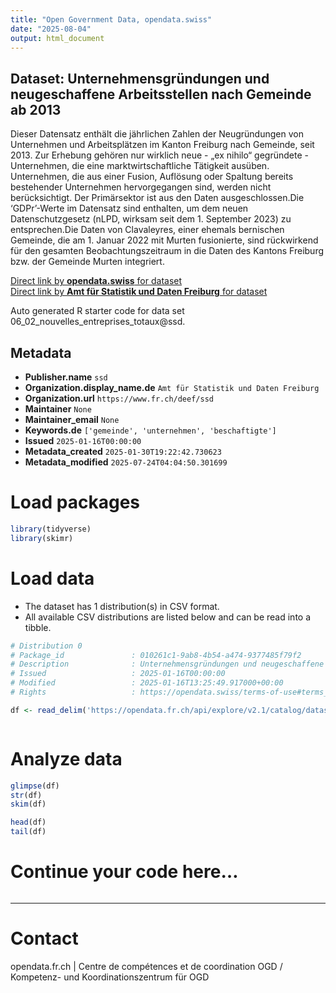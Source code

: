 ```yaml
---
title: "Open Government Data, opendata.swiss"
date: "2025-08-04"
output: html_document
---
```


## Dataset: Unternehmensgründungen und neugeschaffene Arbeitsstellen nach Gemeinde ab 2013

Dieser Datensatz enthält die jährlichen Zahlen der Neugründungen von Unternehmen und Arbeitsplätzen im Kanton Freiburg nach Gemeinde, seit 2013. Zur Erhebung gehören nur wirklich neue - „ex nihilo“ gegründete - Unternehmen, die eine marktwirtschaftliche Tätigkeit ausüben. Unternehmen, die aus einer Fusion, Auflösung oder Spaltung bereits bestehender Unternehmen hervorgegangen sind, werden nicht berücksichtigt. Der Primärsektor ist aus den Daten ausgeschlossen.Die 'GDPr'-Werte im Datensatz sind enthalten, um dem neuen Datenschutzgesetz (nLPD, wirksam seit dem 1. September 2023) zu entsprechen.Die Daten von Clavaleyres, einer ehemals bernischen Gemeinde, die am 1. Januar 2022 mit Murten fusionierte, sind rückwirkend für den gesamten Beobachtungszeitraum in die Daten des Kantons Freiburg bzw. der Gemeinde Murten integriert.

[Direct link by **opendata.swiss** for dataset](https://opendata.swiss/de/dataset/unternehmensgrundungen-und-neugeschaffene-arbeitsstellen-nach-gemeinde-ab-2013)<br>
[Direct link by **Amt für Statistik und Daten Freiburg** for dataset](https://opendata.fr.ch/explore/dataset/06_02_nouvelles_entreprises_totaux/)

Auto generated R starter code for data set 06_02_nouvelles_entreprises_totaux@ssd.

## Metadata

- **Publisher.name** `ssd`
- **Organization.display_name.de** `Amt für Statistik und Daten Freiburg`
- **Organization.url** `https://www.fr.ch/deef/ssd`
- **Maintainer** `None`
- **Maintainer_email** `None`
- **Keywords.de** `['gemeinde', 'unternehmen', 'beschaftigte']`
- **Issued** `2025-01-16T00:00:00`
- **Metadata_created** `2025-01-30T19:22:42.730623`
- **Metadata_modified** `2025-07-24T04:04:50.301699`


# Load packages

```r

library(tidyverse)
library(skimr)

```

# Load data

-   The dataset has 1 distribution(s) in CSV format.
-   All available CSV distributions are listed below and can be read into a tibble.

```r

# Distribution 0
# Package_id               : 010261c1-9ab8-4b54-a474-9377485f79f2
# Description              : Unternehmensgründungen und neugeschaffene Arbeitsstellen nach Gemeinde ab 2013 (csv)
# Issued                   : 2025-01-16T00:00:00
# Modified                 : 2025-01-16T13:25:49.917000+00:00
# Rights                   : https://opendata.swiss/terms-of-use#terms_by

df <- read_delim('https://opendata.fr.ch/api/explore/v2.1/catalog/datasets/06_02_nouvelles_entreprises_totaux/exports/csv?use_labels=true')



```

# Analyze data

```r

glimpse(df)
str(df)
skim(df)

head(df)
tail(df)

```

# Continue your code here...

```r

```

------------------------------------------------------------------------

# Contact

opendata.fr.ch | Centre de compétences et de coordination OGD / Kompetenz- und Koordinationszentrum für OGD
